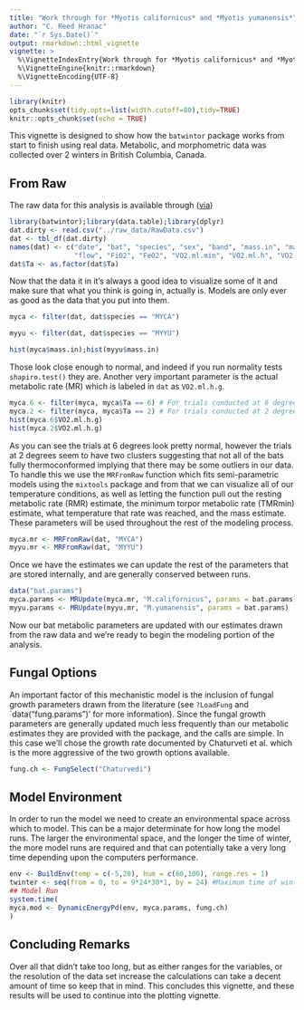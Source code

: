 ```yaml
---
title: "Work through for *Myotis californicus* and *Myotis yumanensis*"
author: "C. Reed Hranac"
date: "`r Sys.Date()`"
output: rmarkdown::html_vignette
vignette: >
  %\VignetteIndexEntry{Work through for *Myotis californicus* and *Myotis yumanensis*}
  %\VignetteEngine{knitr::rmarkdown}
  %\VignetteEncoding{UTF-8}
---
```


```r
library(knitr)
opts_chunk$set(tidy.opts=list(width.cutoff=80),tidy=TRUE)
knitr::opts_chunk$set(echo = TRUE)
```

This vignette is designed to show how the `batwintor` package works from start to finish using real data. Metabolic, and morphometric data was collected over 2 winters in British Columbia, Canada. 

## From Raw
The raw data for this analysis is available through ([via](https://www.dropbox.com/s/61auiyewty5n6ga/Creston%20Respirometry%20Raw%20Data%20-%20ALL.csv?dl=0)) 

```r
library(batwintor);library(data.table);library(dplyr)
dat.dirty <- read.csv("../raw_data/RawData.csv")
dat <- tbl_df(dat.dirty)
names(dat) <- c("date", "bat", "species", "sex", "band", "mass.in", "mass.out", "Ta", "Ta.p",
                "flow", "FiO2", "FeO2", "VO2.ml.min", "VO2.ml.h", "VO2.ml.h.g")
dat$Ta <- as.factor(dat$Ta)
```

Now that the data it in it's always a good idea to visualize some of it and make sure that what you think is going in, actually is. Models are only ever as good as the data that you put into them.

```r
myca <- filter(dat, dat$species == "MYCA")

myyu <- filter(dat, dat$species == "MYYU")

hist(myca$mass.in);hist(myyu$mass.in)
```

Those look close enough to normal, and indeed if you run normality tests `shapiro.test()` they are. Another very important parameter is the actual metabolic rate (MR) which is labeled in `dat` as `VO2.ml.h.g`.

```r
myca.6 <- filter(myca, myca$Ta == 6) # For trials conducted at 6 degrees
myca.2 <- filter(myca, myca$Ta == 2) # For trials conducted at 2 degrees
hist(myca.6$VO2.ml.h.g)
hist(myca.2$VO2.ml.h.g)
```

As you can see the trials at 6 degrees look pretty normal, however the trials at 2 degrees seem to have two clusters suggesting that not all of the bats fully thermoconformed implying that there may be some outliers in our data. To handle this we use the `MRFromRaw` function which fits semi-parametric models using the `mixtools` package and from that we can visualize all of our temperature conditions, as well as letting the function pull out the resting metabolic rate (RMR) estimate, the minimum torpor metabolic rate (TMRmin) estimate, what temperature that rate was reached, and the mass estimate. These parameters will be used throughout the rest of the modeling process.


```r
myca.mr <- MRFromRaw(dat, "MYCA")
myyu.mr <- MRFromRaw(dat, "MYYU")
```
Once we have the estimates we can update the rest of the parameters that are stored internally, and are generally conserved between runs.
```r
data("bat.params")
myca.params <- MRUpdate(myca.mr, "M.californicus", params = bat.params)
myyu.params <- MRUpdate(myyu.mr, "M.yumanensis", params = bat.params)
```
Now our bat metabolic parameters are updated with our estimates drawn from the raw data and we're ready to begin the modeling portion of the analysis.

## Fungal Options
An important factor of this mechanistic model is the inclusion of fungal growth parameters drawn from the literature (see `?LoadFung` and `data("fung.params")' for more information). Since the fungal growth parameters are generally updated much less frequently than our metabolic estimates they are provided with the package, and the calls are simple. In this case we'll chose the growth rate documented by Chaturveti et al. which is the more aggressive of the two growth options available. 
```r
fung.ch <- FungSelect("Chaturvedi")
```
## Model Environment
In order to run the model we need to create an environmental space across which to model. This can be a major determinate for how long the model runs. The larger the environmental space, and the longer the time of winter, the more model runs are required and that can potentially take a very long time depending upon the computers performance.  
```r
env <- BuildEnv(temp = c(-5,20), hum = c(60,100), range.res = 1)
twinter <- seq(from = 0, to = 9*24*30*1, by = 24) #Maximum time of winter is 9 months, broken at daily intervals 
## Model Run
system.time(
myca.mod <- DynamicEnergyPd(env, myca.params, fung.ch)  
)

```
## Concluding Remarks
Over all that didn't take too long, but as either ranges for the variables, or the resolution of the data set increase the calculations can take a decent amount of time so keep that in mind. This concludes this vignette, and these results will be used to continue into the plotting vignette. 
